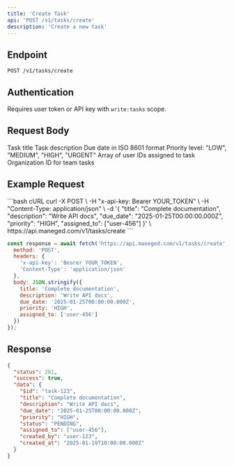 ```yaml
---
title: 'Create Task'
api: 'POST /v1/tasks/create'
description: 'Create a new task'
---
```


## Endpoint

```
POST /v1/tasks/create
```

## Authentication

Requires user token or API key with `write:tasks` scope.

## Request Body

<ParamField body="title" type="string" required>
  Task title
</ParamField>

<ParamField body="description" type="string">
  Task description
</ParamField>

<ParamField body="due_date" type="string">
  Due date in ISO 8601 format
</ParamField>

<ParamField body="priority" type="string">
  Priority level: "LOW", "MEDIUM", "HIGH", "URGENT"
</ParamField>

<ParamField body="assigned_to" type="array">
  Array of user IDs assigned to task
</ParamField>

<ParamField body="organizationId" type="string">
  Organization ID for team tasks
</ParamField>

## Example Request

<CodeGroup>
```bash cURL
curl -X POST \
  -H "x-api-key: Bearer YOUR_TOKEN" \
  -H "Content-Type: application/json" \
  -d '{
    "title": "Complete documentation",
    "description": "Write API docs",
    "due_date": "2025-01-25T00:00:00.000Z",
    "priority": "HIGH",
    "assigned_to": ["user-456"]
  }' \
  https://api.maneged.com/v1/tasks/create
```

```javascript JavaScript
const response = await fetch('https://api.maneged.com/v1/tasks/create', {
  method: 'POST',
  headers: {
    'x-api-key': 'Bearer YOUR_TOKEN',
    'Content-Type': 'application/json'
  },
  body: JSON.stringify({
    title: 'Complete documentation',
    description: 'Write API docs',
    due_date: '2025-01-25T00:00:00.000Z',
    priority: 'HIGH',
    assigned_to: ['user-456']
  })
});
```
</CodeGroup>

## Response

```json
{
  "status": 201,
  "success": true,
  "data": {
    "$id": "task-123",
    "title": "Complete documentation",
    "description": "Write API docs",
    "due_date": "2025-01-25T00:00:00.000Z",
    "priority": "HIGH",
    "status": "PENDING",
    "assigned_to": ["user-456"],
    "created_by": "user-123",
    "created_at": "2025-01-19T10:00:00.000Z"
  }
}
```
